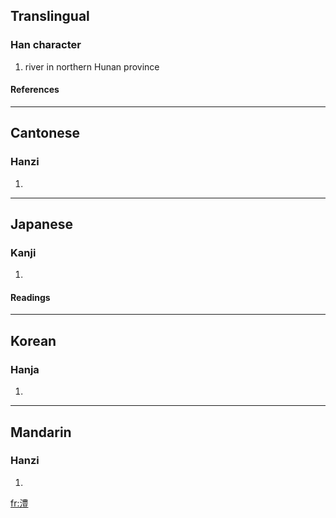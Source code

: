 ==Translingual==
===Han character===
{{Han char|rn=85|rad=水|as=13|sn=16|four=3511<sub>8</sub>|canj=水廿田廿 (ETWT)}}
# river in northern Hunan province
====References====
{{Han ref|kx=0653.030|dkj=18390|dj=1063.050|hdz=31756.020|uh=6FA7|ud=28583|bh=BF43|bd=48963}}

----
==Cantonese==
===Hanzi===
{{yue-hanzi|jyut=|y=lai5}}
# {{defn|Cantonese}}

----
==Japanese==
===Kanji===
{{ja-kanji|grade=|rs=水13}}
# {{defn|Japanese}} 
====Readings====
{{ja-readings|on=[[れい]] (rei), [[らい]] (rai)|kun=}}

----
==Korean==
===Hanja===
{{ko-hanja|hangeul=례>예|eumhun=|rv=rye>ye|mr=rye>ye|y=lyey>yey}}
# {{defn|Korean}}

----
==Mandarin==
===Hanzi===
{{cmn-hanzi|pin=[[lǐ]] (li3)|wg=li<sup>3</sup>}}
# {{defn|Mandarin}}

[[fr:澧]]